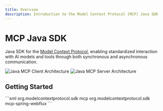 ```yaml
---
title: Overview
description: Introduction to the Model Context Protocol (MCP) Java SDK
---
```


# MCP Java SDK

Java SDK for the [Model Context Protocol](https://modelcontextprotocol.org/docs/concepts/architecture), enabling standardized interaction with AI models and tools through both synchronous and asynchronous communication.

![Java MCP Client Architecture](/images/java-mcp-client-architecture.jpg)
![Java MCP Server Architecture](/images/java-mcp-server-architecture.jpg)

## Getting Started

<Tabs>
  <Tab title="Maven">
```xml
<!-- Core MCP -->
<dependency>
    <groupId>org.modelcontextprotocol.sdk</groupId>
    <artifactId>mcp</artifactId>    
</dependency>

<!-- Optional: WebFlux SSE transport -->
<dependency>
    <groupId>org.modelcontextprotocol.sdk</groupId>
    <artifactId>mcp-spring-webflux</artifactId>
</dependency>
```
  </Tab>
</Tabs>
